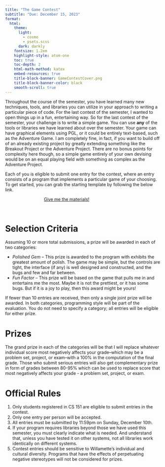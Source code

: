 ```yaml
---
title: "The Game Contest"
subtitle: "Due: December 15, 2023"
format:
  html:
    theme:
      light: 
        - cosmo
        - psets.scss
      dark: darkly
    fontsize: 1.2em
    highlight-style: atom-one
    toc: true
    toc-depth: 2
    html-math-method: katex
    embed-resources: true
    title-block-banner: GameContestCover.png
    title-block-banner-color: black
    smooth-scroll: true
---
```


Throughout the course of the semester, you have learned many new techniques, tools, and libraries you can utilize in your approach to writing a particular piece of code. For the last contest of the semester, I wanted to open things up in a fun, entertaining way. So for the last contest of the semester, your challenge is to write a simple game. You can use **any** of the tools or libraries we have learned about over the semester. Your game can have graphical elements using PGL, or it could be entirely text-based, such as the Adventure Game. I am completely fine, in fact, if you want to build off of an already existing project by greatly extending something like the Breakout Project or the Adventure Project. There are no bonus points for complexity here though, so a simple game entirely of your own devising would be on an equal playing field with something as complex as the Adventure Project.

Each of you is eligible to submit one entry for the contest, where an entry consists of a program that implements a particular game of your choosing. To get started, you can grab the starting template by following the below link.

```{=html}
<a href='https://classroom.github.com/a/kOqfo__o' target="_blank" class="btn btn-info" style='margin:auto; display: block; width:50%;'>Give me the materials!</a>
```
<br>

# Selection Criteria
Assuming 10 or more total submissions, a prize will be awarded in each of two categories:

- _Polished Gem_ -- This prize is awarded to the program with exhibits the greatest amount of polish. The game may be simple, but the controls are tight, the interface (if any) is well designed and constructed, and the bugs and few and far between.
- _Fun Factor_ -- This prize will be based on the game that pulls me in and entertains me the most. Maybe it is not the prettiest, or it has some bugs. But if it is a joy to play, then this award might be yours!

If fewer than 10 entries are received, then only a single joint prize will be awarded. In both categories, programming style will be part of the evaluation. You do not need to specify a category; all entries will be eligible for either prize.

# Prizes
The grand prize in each of the categories will be that I will replace whatever individual score most negatively affects your grade--which may be a problem set, project, or exam--with a 100% in the computation of the final grade. Those who submit serious entries will also get complementary prize in form of grades between 80-95% which can be used to replace score that most negatively affects your grade - a problem set, project, or exam.

# Official Rules

#. Only students registered in CS 151 are eligible to submit entries in the contest.
#. Only one entry per person will be accepted.
#. All entries must be submitted by 11:59pm on Sunday, December 10th.
#. If your program requires libraries beyond those we have used this semester, you must clearly indicate what is needed. And understand that, unless you have tested it on other systems, not all libraries work identically on different systems.
#. Contest entries should be sensitive to Willamette's individual and cultural diversity. Programs that have the effects of perpetuating negative stereotypes will not be considered for prizes.
